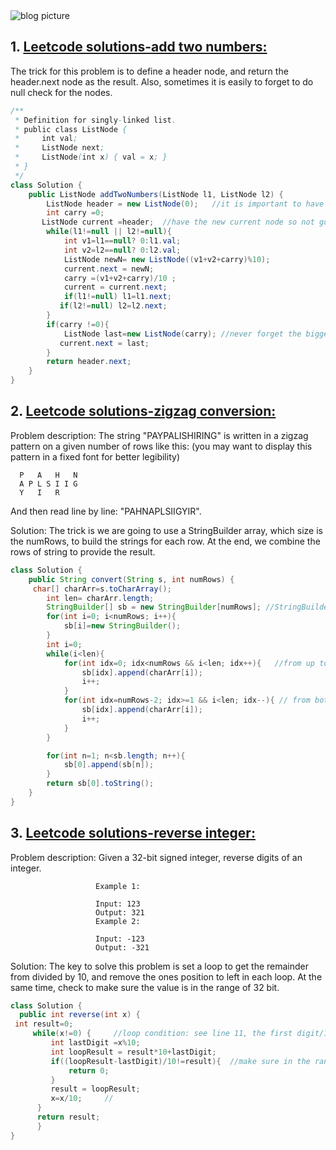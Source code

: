 

<div className={styles["Welcome"]}>

<div className={styles["img-responsive"]}>
  <img src="../../images/blog-1.jpg" className={styles["img-responsive"]} alt="blog picture" />
</div>

## 1. <a href = "https://leetcode.com/problems/add-two-numbers/"> Leetcode solutions-add two numbers: </a>

The trick for this problem is to define a header node, and return the header.next node as the result. Also, sometimes it is easily to forget to do null check for the nodes.

```java
/**
 * Definition for singly-linked list.
 * public class ListNode {
 *     int val;
 *     ListNode next;
 *     ListNode(int x) { val = x; }
 * }
 */
class Solution {
    public ListNode addTwoNumbers(ListNode l1, ListNode l2) {
        ListNode header = new ListNode(0);   //it is important to have the header node
        int carry =0;
       ListNode current =header;  //have the new current node so not going to lose the header
        while(l1!=null || l2!=null){
            int v1=l1==null? 0:l1.val;
            int v2=l2==null? 0:l2.val;
            ListNode newN= new ListNode((v1+v2+carry)%10);
            current.next = newN;
            carry =(v1+v2+carry)/10 ;
            current = current.next;
            if(l1!=null) l1=l1.next;
           if(l2!=null) l2=l2.next;
        }
        if(carry !=0){
            ListNode last=new ListNode(carry); //never forget the biggest digit if there is one.
           current.next = last;
        }
        return header.next;
    }
}

```

## 2.  <a href = "https://leetcode.com/problems/zigzag-conversion/"> Leetcode solutions-zigzag conversion: </a>

  Problem description:
  The string "PAYPALISHIRING" is written in a zigzag pattern on a given number of rows like this: (you may want to display this pattern in a fixed font for better legibility)
```
  P   A   H   N
  A P L S I I G
  Y   I   R
 ```
  And then read line by line: "PAHNAPLSIIGYIR".

  Solution:
  The trick is we are going to use a StringBuilder array, which size is the numRows, to build the strings for each row. At the end, we combine the rows of string to provide the result.

  ```java
  class Solution {
      public String convert(String s, int numRows) {
       char[] charArr=s.toCharArray();
          int len= charArr.length;
          StringBuilder[] sb = new StringBuilder[numRows]; //StringBuilder for each row
          for(int i=0; i<numRows; i++){
              sb[i]=new StringBuilder();
          }
          int i=0;
          while(i<len){
              for(int idx=0; idx<numRows && i<len; idx++){   //from up to bottom, append char to each row
                  sb[idx].append(charArr[i]);
                  i++;
              }
              for(int idx=numRows-2; idx>=1 && i<len; idx--){ // from bottom to up
                  sb[idx].append(charArr[i]);
                  i++;
              }
          }

          for(int n=1; n<sb.length; n++){
              sb[0].append(sb[n]);
          }
          return sb[0].toString();
      }
  }
  ```

  ## 3.  <a href = "https://leetcode.com/problems/reverse-integer/"> Leetcode solutions-reverse integer: </a>
  Problem description: Given a 32-bit signed integer, reverse digits of an integer.

                       Example 1:

                       Input: 123
                       Output: 321
                       Example 2:

                       Input: -123
                       Output: -321

  Solution: The key to solve this problem is set a loop to get the remainder from divided by 10, and remove the ones position to left in each loop. At the same time, check to
  make sure the value is in the range of 32 bit.

  ```java
class Solution {
    public int reverse(int x) {
   int result=0;
       while(x!=0) {     //loop condition: see line 11, the first digit/10 =0
           int lastDigit =x%10;
           int loopResult = result*10+lastDigit;
           if((loopResult-lastDigit)/10!=result){  //make sure in the range of integer 32 bit
               return 0;
           }
           result = loopResult;
           x=x/10;     //
        }
        return result;
        }
}

  ```

 </div>